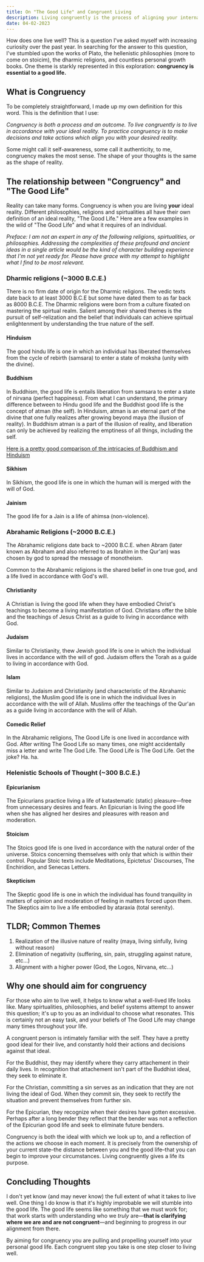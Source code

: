 ```yaml
---
title: On "The Good Life" and Congruent Living
description: Living congruently is the process of aligning your internal mental environment with reality. It has a lot of great benefits.
date: 04-02-2023
---
```


How does one live well?
This is a question I've asked myself with increasing curiosity over the past year.
In searching for the answer to this question, I've stumbled upon the works of Plato, the hellenistic philosophies (more to come on stoicim), the dharmic religions, and countless personal growth books.
One theme is starkly represented in this exploration: **congruency is essential to a good life.**

## What is Congruency

To be completely straightforward, I made up my own definition for this word.
This is the definition that I use:

_Congruency is both a process and an outcome. To live congruently is to live in accordance with your ideal reality. To practice congruency is to make decisions and take actions which align you with your desired reality._

Some might call it self-awareness, some call it authenticity, to me, congruency makes the most sense. The shape of your thoughts is the same as the shape of reality.

## The relationship between "Congruency" and "The Good Life"

Reality can take many forms.
Congruency is when you are living **your** ideal reality.
Different philosophies, religions and spirtualities all have their own definition of an ideal reality, "The Good Life."
Here are a few examples in the wild of "The Good Life" and what it requires of an individual.

_Preface: I am not an expert in any of the following religions, spirtualities, or philosophies. Addressing the complexities of these profound and ancient ideas in a single article would be the kind of character building experience that I'm not yet ready for. Please have grace with my attempt to highlight what I find to be most relevant._

### Dharmic religions (~3000 B.C.E.)

There is no firm date of origin for the Dharmic religions.
The vedic texts date back to at least 3000 B.C.E but some have dated them to as far back as 8000 B.C.E.
The Dharmic religions were born from a culture fixated on mastering the spirtual realm.
Salient among their shared themes is the pursuit of self-relization and the belief that individuals can achieve spirtual enlightenment by understanding the true nature of the self.

#### Hinduism

The good hindu life is one in which an individual has liberated themselves from the cycle of rebirth (samsara) to enter a state of moksha (unity with the divine).

#### Buddhism

In Buddhism, the good life is entails liberation from samsara to enter a state of nirvana (perfect happiness).
From what I can understand, the primary difference between to Hindu good life and the Buddhist good life is the concept of atman (the self).
In Hinduism, atman is an eternal part of the divine that one fully realizes after growing beyond maya (the illusion of reality).
In Buddhism atman is a part of the illusion of reality, and liberation can only be achieved by realizing the emptiness of all things, including the self.

[Here is a pretty good comparison of the intricacies of Buddhism and Hinduism](https://www.diffen.com/difference/Buddhism_vs_Hinduism)

#### Sikhism

In Sikhism, the good life is one in which the human will is merged with the will of God.

#### Jainism

The good life for a Jain is a life of ahimsa (non-violence).

### Abrahamic Religions (~2000 B.C.E.)

The Abrahamic religions date back to ~2000 B.C.E. when Abram (later known as Abraham and also referred to as Ibrahim in the Qur'an) was chosen by god to spread the message of monotheism.

Common to the Abrahamic religions is the shared belief in one true god, and a life lived in accordance with God's will.

#### Christianity

A Christian is living the good life when they have embodied Christ's teachings to become a living manifestation of God.
Christians offer the bible and the teachings of Jesus Christ as a guide to living in accordance with God.

#### Judaism

Similar to Christianity, thew Jewish good life is one in which the individual lives in accordance with the will of god.
Judaism offers the Torah as a guide to living in accordance with God.

#### Islam

Similar to Judaism and Christianity (and characteristic of the Abrahamic religions), the Muslim good life is one in which the individual lives in accordance with the will of Allah.
Muslims offer the teachings of the Qur'an as a guide living in accordance with the will of Allah.

#### Comedic Relief

In the Abrahamic religions, The Good Life is one lived in accordance with God. After writing The Good Life so many times, one might accidentally miss a letter and write The God Life. The Good Life is The God Life. Get the joke? Ha. ha.

### Helenistic Schools of Thought (~300 B.C.E.)

#### Epicurianism

The Epicurians practice living a life of katastematic (static) pleasure—free from unnecessary desires and fears.
An Epicurian is living the good life when she has aligned her desires and pleasures with reason and moderation.

#### Stoicism

The Stoics good life is one lived in accordance with the natural order of the universe.
Stoics concerning themselves with only that which is within their control.
Popular Stoic texts include Meditations, Epictetus' Discourses, The Enchiridion, and Senecas Letters.

#### Skepticism

The Skeptic good life is one in which the individual has found tranquility in matters of opinion and moderation of feeling in matters forced upon them.
The Skeptics aim to live a life embodied by ataraxia (total serenity).

## TLDR; Common Themes

1. Realization of the illusive nature of reality (maya, living sinfully, living without reason)
2. Elimination of negativity (suffering, sin, pain, struggling against nature, etc...)
3. Alignment with a higher power (God, the Logos, Nirvana, etc...)

## Why one should aim for congruency

For those who aim to live well, it helps to know what a well-lived life looks like.
Many spirtualities, philosophies, and belief systems attempt to answer this question; it's up to you as an individual to choose what resonates.
This is certainly not an easy task, and your beliefs of The Good Life may change many times throughout your life.

A congruent person is intimately familiar with the self.
They have a pretty good ideal for their live, and constantly hold their actions and decisions against that ideal.

For the Buddhist, they may identify where they carry attachement in their daily lives.
In recognition that attachement isn't part of the Buddhist ideal, they seek to eliminate it.

For the Christian, committing a sin serves as an indication that they are not living the ideal of God.
When they commit sin, they seek to rectify the situation and prevent themselves from further sin.

For the Epicurian, they recognize when their desires have gotten excessive.
Perhaps after a long bender they reflect that the bender was not a reflection of the Epicurian good life and seek to eliminate future benders.

Congruency is both the ideal with which we look up to, and a reflection of the actions we choose in each moment.
It is precisely from the ownership of your current state–the distance between you and the good life–that you can begin to improve your circumstances.
Living congruently gives a life its purpose.

## Concluding Thoughts

I don't yet know (and may never know) the full extent of what it takes to live well.
One thing I do know is that it's highly improbable we will stumble into the good life.
The good life seems like something that we must work for;
that work starts with understanding who we _truly_ are—**that is clarifying where we are and are not congruent**—and beginning to progress in our alignment from there.

By aiming for congruency you are pulling and propelling yourself into your personal good life.
Each congruent step you take is one step closer to living well.
